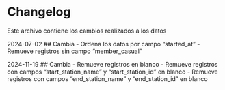 # Changelog
Este archivo contiene los cambios realizados a los datos

2024-07-02
## Cambia
    - Ordena los datos por campo "started_at"
    - Remueve registros sin campo "member_casual"

2024-11-19
## Cambia
    - Remueve registros en blanco
    - Remueve registros con campos "start_station_name" y "start_station_id" en blanco
    - Remueve registros con campos "end_station_name" y "end_station_id" en blanco